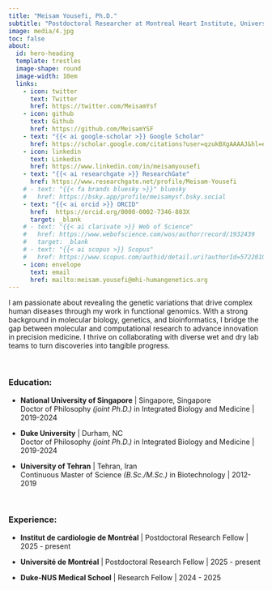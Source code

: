 ```yaml
---
title: "Meisam Yousefi, Ph.D."
subtitle: "Postdoctoral Researcher at Montreal Heart Institute, University of Montreal"
image: media/4.jpg
toc: false
about:
  id: hero-heading
  template: trestles
  image-shape: round
  image-width: 10em
  links:
    - icon: twitter
      text: Twitter
      href: https://twitter.com/MeisamYsf
    - icon: github
      text: Github
      href: https://github.com/MeisamYSF
    - text: "{{< ai google-scholar >}} Google Scholar"
      href: https://scholar.google.com/citations?user=qzukBXgAAAAJ&hl=en
    - icon: linkedin
      text: Linkedin
      href: https://www.linkedin.com/in/meisamyousefi
    - text: "{{< ai researchgate >}} ResearchGate"
      href: https://www.researchgate.net/profile/Meisam-Yousefi
    # - text: "{{< fa brands bluesky >}}" bluesky
    #   href: https://bsky.app/profile/meisamysf.bsky.social
    - text: "{{< ai orcid >}} ORCID"
      href:  https://orcid.org/0000-0002-7346-803X
      target: _blank
    # - text: "{{< ai clarivate >}} Web of Science"
    #   href: https://www.webofscience.com/wos/author/record/1932439
    #   target: _blank
    # - text: "{{< ai scopus >}} Scopus"
    #   href: https://www.scopus.com/authid/detail.uri?authorId=57220100395
    - icon: envelope
      text: email
      href: mailto:meisam.yousefi@mhi-humangenetics.org
---
```


::: {#hero-heading}
I am passionate about revealing the genetic variations that drive complex human diseases through my work in functional genomics. With a strong background in molecular biology, genetics, and bioinformatics, I bridge the gap between molecular and computational research to advance innovation in precision medicine. I thrive on collaborating with diverse wet and dry lab teams to turn discoveries into tangible progress.

<br />

### Education:

-   **National University of Singapore** \| Singapore, Singapore\
    Doctor of Philosophy *(joint Ph.D.)* in Integrated Biology and Medicine \| 2019-2024

-   **Duke University** \| Durham, NC\
    Doctor of Philosophy *(joint Ph.D.)* in Integrated Biology and Medicine \| 2019-2024

-   **University of Tehran** \| Tehran, Iran\
    Continuous Master of Science *(B.Sc./M.Sc.)* in Biotechnology \| 2012-2019

<br />

### Experience:

-   **Institut de cardiologie de Montréal** \| Postdoctoral Research Fellow \| 2025 - present

-   **Université de Montréal** \| Postdoctoral Research Fellow \| 2025 - present

-   **Duke-NUS Medical School** \| Research Fellow \| 2024 - 2025
:::
